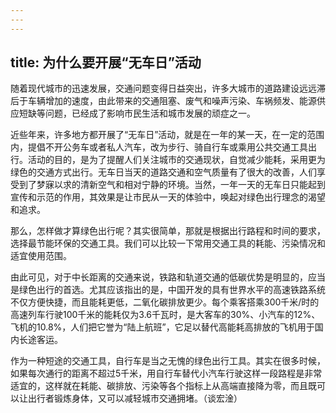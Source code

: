 ```yaml
---
---
---
```

title: 为什么要开展“无车日”活动
---




随着现代城市的迅速发展，交通问题变得日益突出，许多大城市的道路建设远远滞后于车辆增加的速度，由此带来的交通阻塞、废气和噪声污染、车祸频发、能源供应短缺等问题，已经成了影响市民生活和城市发展的顽症之一。





近些年来，许多地方都开展了“无车日”活动，就是在一年的某一天，在一定的范围内，提倡不开公务车或者私人汽车，改为步行、骑自行车或乘用公共交通工具出行。活动的目的，是为了提醒人们关注城市的交通现状，自觉减少能耗，采用更为绿色的交通方式出行。无车日当天的道路交通和空气质量有了很大的改善，人们享受到了梦寐以求的清新空气和相对宁静的环境。当然，一年一天的无车日只能起到宣传和示范的作用，其效果是让市民从一天的体验中，唤起对绿色出行理念的渴望和追求。

那么，怎样做才算绿色出行呢？其实很简单，那就是根据出行路程和时间的要求，选择最节能环保的交通工具。我们可以比较一下常用交通工具的耗能、污染情况和适宜使用范围。



由此可见，对于中长距离的交通来说，铁路和轨道交通的低碳优势是明显的，应当是绿色出行的首选。尤其应该指出的是，中国开发的具有世界水平的高速铁路系统不仅方便快捷，而且能耗更低，二氧化碳排放更少。每个乘客搭乘300千米/时的高速列车行驶100千米的能耗仅为3.6千瓦时，是大客车的30%、小汽车的12%、飞机的10.8%，人们把它誉为“陆上航班”，它足以替代高能耗高排放的飞机用于国内长途客运。

作为一种短途的交通工具，自行车是当之无愧的绿色出行工具。其实在很多时候，如果每次通行的距离不超过5千米，用自行车替代小汽车行驶这样一段路程是非常适宜的，这样就在耗能、碳排放、污染等各个指标上从高端直接降为零，而且既可以让出行者锻炼身体，又可以减轻城市交通拥堵。（谈宏淦）
